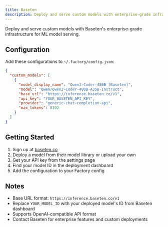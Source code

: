 ```yaml
---
title: Baseten
description: Deploy and serve custom models with enterprise-grade infrastructure
---
```


Deploy and serve custom models with Baseten's enterprise-grade infrastructure for ML model serving.

## Configuration

Add these configurations to `~/.factory/config.json`:

```json
{
  "custom_models": [
    {
      "model_display_name": "Qwen3-Coder-480B [Baseten]",
      "model": "Qwen/Qwen3-Coder-480B-A35B-Instruct",
      "base_url": "https://inference.baseten.co/v1",
      "api_key": "YOUR_BASETEN_API_KEY",
      "provider": "generic-chat-completion-api",
      "max_tokens": 8192
    }
  ]
}
```

## Getting Started

1. Sign up at [baseten.co](https://baseten.co)
2. Deploy a model from their model library or upload your own
3. Get your API key from the settings page
4. Find your model ID in the deployment dashboard
5. Add the configuration to your Factory config

## Notes

- Base URL format: `https://inference.baseten.co/v1`
- Replace `YOUR_MODEL_ID` with your deployed model's ID from Baseten dashboard
- Supports OpenAI-compatible API format
- Contact Baseten for enterprise features and custom deployments

